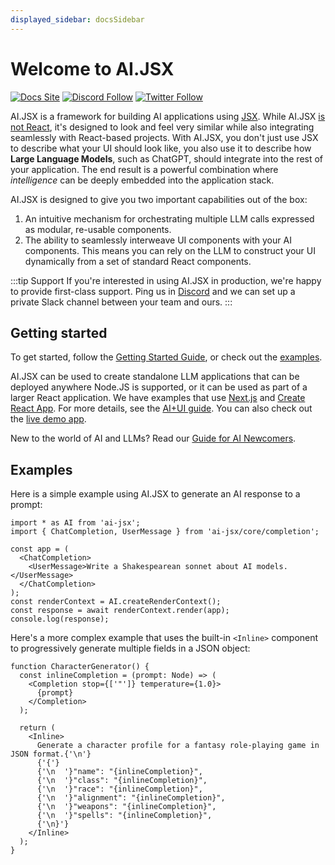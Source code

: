 ```yaml
---
displayed_sidebar: docsSidebar
---
```


# Welcome to AI.JSX

[![Docs Site](https://img.shields.io/badge/Docs%20Site-docs.ai--jsx.com-orange)](https://docs.ai-jsx.com)
[![Discord Follow](https://dcbadge.vercel.app/api/server/MsKAeKF8kU?style=flat)](https://discord.gg/MsKAeKF8kU)
[![Twitter Follow](https://img.shields.io/twitter/follow/fixieai?style=social)](https://twitter.com/fixieai)

AI.JSX is a framework for building AI applications using
[JSX](https://react.dev/learn/writing-markup-with-jsx). While AI.JSX [is not React](https://docs.ai-jsx.com/is-it-react), it's designed to look and feel very similar while also integrating seamlessly with React-based projects. With AI.JSX,
you don't just use JSX to describe what your UI should look like,
you also use it to describe how **Large Language Models**, such as
ChatGPT, should integrate into the rest of your application. The
end result is a powerful combination where _intelligence_ can be
deeply embedded into the application stack.

AI.JSX is designed to give you two important capabilities out of the box:

1. An intuitive mechanism for orchestrating multiple LLM calls
   expressed as modular, re-usable components.
1. The ability to seamlessly interweave UI components with your AI components. This
   means you can rely on the LLM to construct your UI dynamically from
   a set of standard React components.

:::tip Support
If you're interested in using AI.JSX in production, we're happy to provide first-class support. Ping us in [Discord](https://discord.gg/MsKAeKF8kU) and we can set up a private Slack channel between your team and ours.
:::

## Getting started

To get started, follow the [Getting Started Guide](./getting-started), or check out the
[examples](https://github.com/fixie-ai/ai-jsx/tree/main/packages/examples).

AI.JSX can be used to create standalone LLM applications that can
be deployed anywhere Node.JS is supported, or it can be used as
part of a larger React application. We have examples that use
[Next.js](https://github.com/fixie-ai/ai-jsx/tree/main/packages/nextjs-demo)
and [Create React
App](https://github.com/fixie-ai/ai-jsx/tree/main/packages/create-react-app-demo).
For more details, see the [AI+UI guide](./guides/ai-ui).
You can also check out the [live demo app](https://ai-jsx-nextjs-demo.vercel.app/basic-completion).

New to the world of AI and LLMs? Read our [Guide for AI
Newcomers](https://docs.ai-jsx.com/guides/brand-new).

## Examples

Here is a simple example using AI.JSX to generate an AI response to a prompt:

```tsx
import * as AI from 'ai-jsx';
import { ChatCompletion, UserMessage } from 'ai-jsx/core/completion';

const app = (
  <ChatCompletion>
    <UserMessage>Write a Shakespearean sonnet about AI models.</UserMessage>
  </ChatCompletion>
);
const renderContext = AI.createRenderContext();
const response = await renderContext.render(app);
console.log(response);
```

Here's a more complex example that uses the built-in `<Inline>` component to progressively
generate multiple fields in a JSON object:

```tsx
function CharacterGenerator() {
  const inlineCompletion = (prompt: Node) => (
    <Completion stop={['"']} temperature={1.0}>
      {prompt}
    </Completion>
  );

  return (
    <Inline>
      Generate a character profile for a fantasy role-playing game in JSON format.{'\n'}
      {'{'}
      {'\n  '}"name": "{inlineCompletion}",
      {'\n  '}"class": "{inlineCompletion}",
      {'\n  '}"race": "{inlineCompletion}",
      {'\n  '}"alignment": "{inlineCompletion}",
      {'\n  '}"weapons": "{inlineCompletion}",
      {'\n  '}"spells": "{inlineCompletion}",
      {'\n}'}
    </Inline>
  );
}
```
